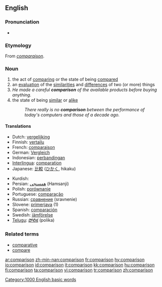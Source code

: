 ==English==

===Pronunciation===
*{{audio|en-us-comparison.ogg|Audio (US)}}

=== Etymology ===
From {{OF.}} ''[[comparaison]]''.

=== Noun ===
{{wikipedia}}
{{en-noun}}
# the act of [[comparing]] or the state of being [[compared]]
# an [[evaluation]] of the [[similarities]] and [[difference]]s of two (or more) things
#''He made a careful '''comparison''' of the available products before buying anything.''
# the state of being [[similar]] or [[alike]]
#:''There really is no '''comparison''' between the performance of today's computers and those of a decade ago.''

==== Translations ====
{{top}}
*Dutch: [[vergelijking]] {{f}}
*Finnish: [[vertailu]]
*French: [[comparaison]] {{f}}
*German: [[Vergleich]] {{m}}
*Indonesian: [[banding|perbandingan]]
*[[Interlingua]]: [[comparation]]
*Japanese: [[比較]] ([[ひかく]], hikaku)
{{mid}}
*Kurdish: {{KUchar|[[به‌راورد]]}}
*Persian: [[همسنجی]] (Hamsanji)
*Polish: [[porównanie]] {{n}}
*Portuguese: [[comparação]] {{f}}
*Russian: [[сравнение]] (sravnenie)
*Slovene: [[primerjava]] {{f}} (1)
*Spanish: [[comparación]] {{f}}
*Swedish: [[jämförelse]]
*[[Telugu]]: [[పోలిక]] (polika)
{{bottom}}

===Related terms===
*[[comparative]]
*[[compare]]

[[Category:1000 English basic words]]

[[ar:comparison]]
[[zh-min-nan:comparison]]
[[fr:comparison]]
[[hy:comparison]]
[[io:comparison]]
[[id:comparison]]
[[it:comparison]]
[[kk:comparison]]
[[hu:comparison]]
[[fi:comparison]]
[[ta:comparison]]
[[vi:comparison]]
[[tr:comparison]]
[[zh:comparison]]